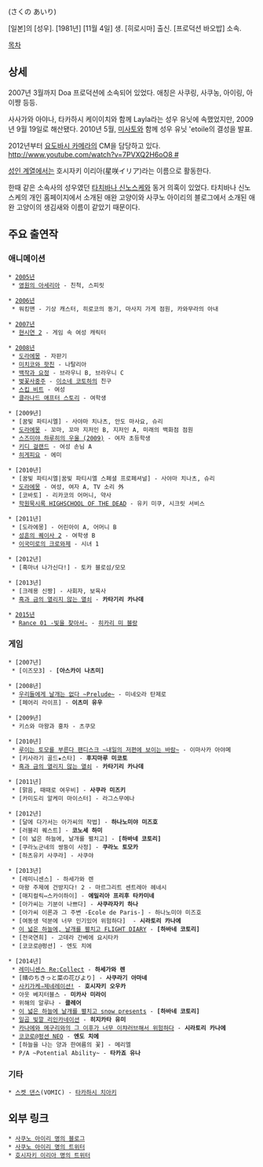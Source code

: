 {{{+1 咲乃藍里 }}} (さくの あいり)

[일본]의 [성우]. [1981년] [11월 4일] 생. [히로시마] 출신. [프로덕션 바오밥] 소속.

[[목차]]

== 상세 ==
2007년 3월까지 Doa 프로덕션에 소속되어 있었다. 애칭은 사쿠링, 사쿠농, 아이링, 아이쨩 등등.

사사가와 아야나, 타카하시 케이이치와 함께 Layla라는 성우 유닛에 속했었지만, 2009년 9월 19일로 해산됐다.
2010년 5월, [[미사토(성우)|미사토]]와 함께 성우 유닛 'etoile의 결성을 발표.

2012년부터 [[요도바시 카메라]]의 CM을 담당하고 있다. [[http://www.youtube.com/watch?v=7PVXQ2H6oO8 #]]

[[에로게|성인 계열]]에서는 호시자키 이리아(星咲イリア)라는 이름으로 활동한다.

한때 같은 소속사의 성우였던 [[타치바나 신노스케]]와 동거 의혹이 있었다. 타치바나 신노스케의 개인 홈페이지에서 소개된 애완 고양이와 사쿠노 아이리의 블로그에서 소개된 애완 고양이의 생김새와 이름이 같았기 때문이다.

== 주요 출연작 ==
=== 애니메이션 ===
 * [[2005년]]
  * [[영원의 아세리아]] - 친척, 스피릿

 * [[2006년]]
  * 워킹맨 - 기상 캐스터, 히로코의 동기, 마사지 가게 점원, 카와무라의 아내

 * [[2007년]]
  * [[현시연|현시연 2]] - 게임 속 여성 캐릭터

 * [[2008년]]
  * [[도라에몽]] - 자판기
  * [[미치코와 핫친]] - 나탈리아
  * [[백작과 요정]] - 브라우니 B, 브라우니 C
  * [[벚꽃사중주]] - [[이소네 코토하]]의 친구
  * [[스킵 비트]] - 여성
  * [[클라나드|클라나드 애프터 스토리]] - 여학생

 * [2009년]
  * [꿈빛 파티시엘] - 사야마 치나츠, 안도 마사요, 슈리
  * [[도라에몽]] - 꼬마, 꼬마 지저인 B, 지저인 A, 미래의 백화점 점원
  * [[스즈미야 하루히의 우울|스즈미야 하루히의 우울 (2009)]] - 여자 초등학생
  * [[키디 걸랜드]] - 여성 손님 A
  * [[히게피요]] - 에미

 * [2010년]
  * [꿈빛 파티시엘|꿈빛 파티시엘 스페셜 프로페셔널] - 사야마 치나츠, 슈리
  * [[도라에몽]] - 여성, 여자 A, TV 소리 外
  * [코바토] - 리카코의 어머니, 약사
  * [[학원묵시록 HIGHSCHOOL OF THE DEAD]] - 유키 미쿠, 시크릿 서비스

 * [2011년]
  * [도라에몽] - 어린아이 A, 어머니 B
  * [[성흔의 퀘이사|성흔의 퀘이사 2]] - 여학생 B
  * [[이국미로의 크로와제]] - 시녀 1

 * [2012년]
  * [흑마녀 나가신다!] - 토카 블로섬/모모

 * [2013년]
  * [크레용 신짱] - 사회자, 보육사
  * [[흑과 금의 열리지 않는 열쇠]] - '''카타기리 카나데'''

 * [[2015년]]
  * [[Rance 01 -빛을 찾아서-]] - [[히카리 미 블랑]]

=== 게임 ===
 * [2007년]
  * [이즈모3] - '''[아스카이 나츠미]'''

 * [2008년]
  * [[우리들에게 날개는 없다|우리들에게 날개는 없다 ~Prelude~]] - 미네오라 탄제로
  * [페어리 라이프] - '''이츠미 유우'''

 * [2009년]
  * 키스와 마왕과 홍차 - 츠쿠모

 * [2010년]
  * [[루이는 토모를 부른다|루이는 토모를 부른다 팬디스크 ~내일의 저편에 보이는 바람~]] - 이마사카 아야메
  * [키사라기 골드★스타] - '''후지마루 미코토'''
  * [[흑과 금의 열리지 않는 열쇠]] - '''카타기리 카나데'''

 * [2011년]
  * [맑음, 때때로 여우비] - '''사쿠라 미즈키'''
  * [카미도리 알케미 마이스터] - 라그스무에나

 * [2012년]
  * [달에 다가서는 아가씨의 작법] - '''하나노미야 미즈호'''
  * [러블리 퀘스트] - '''코노세 하미'''
  * [이 넓은 하늘에, 날개를 펼치고] - '''[하바네 코토리]''' 
  * [쿠라노군네의 쌍둥이 사정] - '''쿠라노 토모카'''
  * [하츠유키 사쿠라] - 사쿠야

 * [2013년]
  * [레미니센스] - 하세가와 렌
  * 마왕 주제에 건방지다! 2 - 마르그리트 센트레아 헤네시
  * [매지컬릭⇔스카이하이] - '''에밀리아 프리후 타카미네''' 
  * [아가씨는 기분이 나쁘다] - '''사쿠라자키 하나'''
  * [아가씨 이론과 그 주변 -Ecole de Paris-] - 하나노미야 미즈호 
  * [여동생 덕분에 너무 인기있어 위험하다]  - '''시라토리 카나에'''
  * [[이 넓은 하늘에, 날개를 펼치고|이 넓은 하늘에, 날개를 펼치고 FLIGHT DIARY]] - '''[하바네 코토리]'''
  * [전국연희] - 고데라 간베에 요시타카 
  * [코코로@펑션] - 엔도 치에

 * [2014년]
  * [[레미니센스|레미니센스 Re:Collect]] - '''하세가와 렌'''
  * [晴のちきっと菜の花びより] - '''사쿠라기 아마네'''
  * [[사키가케⇒제네레이션!]] - '''호시자키 오우카'''
  * 아웃 베지터블스 - '''미카사 미라이'''
  * 위해의 알루나 - '''클레어'''
  * [[이 넓은 하늘에, 날개를 펼치고|이 넓은 하늘에 날개를 펼치고 snow presents]] - '''[하바네 코토리]''' 
  * [[일곱 빛깔 리인카네이션]] - '''히지카타 유미'''
  * [[여동생 덕분에 너무 인기있어 위험하다|카나에와 메구리와의 그 이후가 너무 이챠러브해서 위험하다]] - '''시라토리 카나에'''
  * [[코코로@펑션 NEO]] - '''엔도 치에''' 
  * [하늘을 나는 양과 한여름의 꽃] - 메리엘
  * P/A ~Potential Ability~ - '''타카죠 유나'''

=== 기타 ===
 * [[스켓 댄스]](VOMIC) - [[타카하시 치아키(스켓)|타카하시 치아키]]

== 외부 링크 ==
 * [http://ameblo.jp/grace-airi/ 사쿠노 아이리 명의 블로그] 
 * [https://twitter.com/grace_airi 사쿠노 아이리 명의 트위터] 
 * [https://twitter.com/hosizaki_i 호시자키 이리아 명의 트위터]
